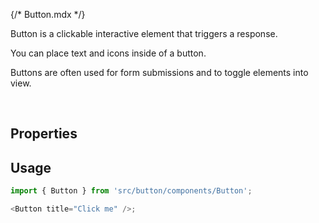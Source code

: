 {/* Button.mdx */}


<Meta of={ButtonStories} />

Button is a clickable interactive element that triggers a response.

You can place text and icons inside of a button.

Buttons are often used for form submissions and to toggle elements into view.

<Story of={ButtonStories.Default} />
<br />

## Properties

<Controls />

## Usage

```js
import { Button } from 'src/button/components/Button';

<Button title="Click me" />;
```
